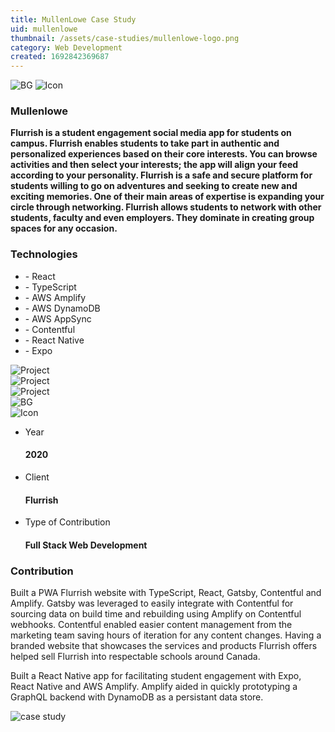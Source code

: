 ```yaml
---
title: MullenLowe Case Study
uid: mullenlowe
thumbnail: /assets/case-studies/mullenlowe-logo.png
category: Web Development
created: 1692842369687
---
```


<PortfolioHeader media="/assets/case-studies/mullenlowe-logo.png" />

<div className="container">
  <div data-aos="zoom-in">
    <div class="d-flex project-infos-wrap shadow-box mb-24">
      <img src="/assets/bg1.png" alt="BG" class="bg-img" />
      <img src="/assets/icons/icon2.png" alt="Icon" />
      <div class="project-details-info flex-1">
        <h3>Mullenlowe</h3>
        <p>
          <b>
            Flurrish is a student engagement social media app for students on
            campus. Flurrish enables students to take part in authentic and
            personalized experiences based on their core interests. You can
            browse activities and then select your interests; the app will align
            your feed according to your personality. Flurrish is a safe and
            secure platform for students willing to go on adventures and seeking
            to create new and exciting memories. One of their main areas of
            expertise is expanding your circle through networking. Flurrish
            allows students to network with other students, faculty and even
            employers. They dominate in creating group spaces for any occasion.
          </b>
        </p>
      </div>
      <div class="project-details-info flex-1">
        <h3>Technologies</h3>
        <ul>
          <li>- React</li>
          <li>- TypeScript</li>
          <li>- AWS Amplify</li>
          <li>- AWS DynamoDB</li>
          <li>- AWS AppSync</li>
          <li>- Contentful</li>
          <li>- React Native</li>
          <li>- Expo</li>
        </ul>
      </div>
    </div>
  </div>
  <div class="project-details-2-img mb-24" data-aos="zoom-in">
    <img src="/assets/case-studies/mullenlowe-banner-1.png" alt="Project" />
  </div>
  <div class="row mb-24">
    <div class="col-md-6" data-aos="zoom-in">
      <div class="project-details-3-img">
        <img
          src="/assets/case-studies/mullenlowe-thumbnail-1.png"
          alt="Project"
        />
      </div>
    </div>
    <div class="col-md-6" data-aos="zoom-in">
      <div class="project-details-3-img">
        <img
          src="/assets/case-studies/mullenlowe-thumbnail-2.png"
          alt="Project"
        />
      </div>
    </div>
  </div>
  <div data-aos="zoom-in">
    <div class="project-about-2 d-flex shadow-box mb-24">
      <img src="/assets/bg1.png" alt="BG" class="bg-img" />
      <div class="left-details">
        <img src="/assets/icons/icon3.png" alt="Icon" />
        <ul>
          <li>
            <p>Year</p>
            <h4>2020</h4>
          </li>
          <li>
            <p>Client</p>
            <h4>Flurrish</h4>
          </li>
          <li>
            <p>Type of Contribution</p>
            <h4>Full Stack Web Development</h4>
          </li>
        </ul>
      </div>
      <div class="right-details">
        <h3>Contribution</h3>
        <p>
          Built a PWA Flurrish website with TypeScript, React, Gatsby,
          Contentful and Amplify. Gatsby was leveraged to easily integrate with
          Contentful for sourcing data on build time and rebuilding using
          Amplify on Contentful webhooks. Contentful enabled easier content
          management from the marketing team saving hours of iteration for any
          content changes. Having a branded website that showcases the services
          and products Flurrish offers helped sell Flurrish into respectable
          schools around Canada.
        </p>
        <p>
          Built a React Native app for facilitating student engagement with
          Expo, React Native and AWS Amplify. Amplify aided in quickly
          prototyping a GraphQL backend with DynamoDB as a persistant data
          store.
        </p>
      </div>
    </div>
  </div>
</div>

<div className="project-details-img" data-aos="zoom-in">
  <img src="/assets/case-studies/mullenlowe-banner-2.png" alt="case study" />
</div>

<PortfolioFooter />

